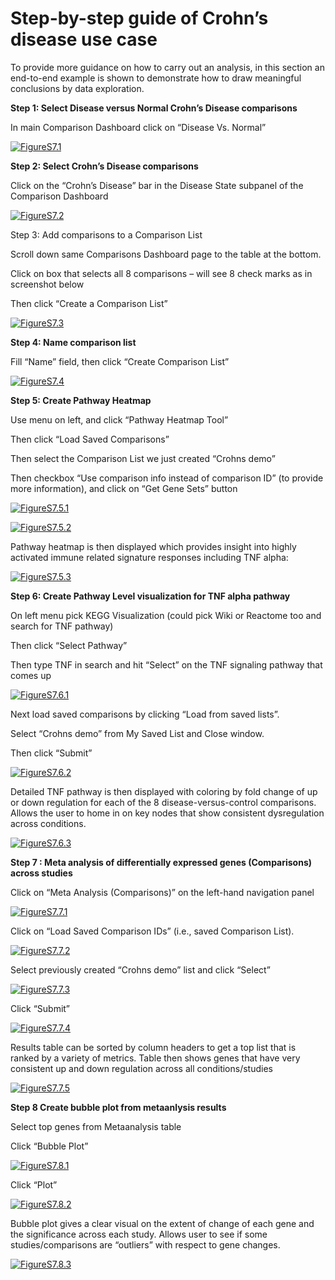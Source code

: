 # Step-by-step guide of Crohn’s disease use case

To provide more guidance on how to carry out an analysis, in this section an end-to-end example is shown to demonstrate how to draw meaningful conclusions by data exploration.

**Step 1: Select Disease versus Normal Crohn’s Disease comparisons**

In main Comparison Dashboard click on “Disease Vs. Normal”

[![FigureS7.1](https://interactivereport.github.io/OmicsView/tutorial/figures/FigureS7.1.jpg)](https://interactivereport.github.io/OmicsView/tutorial/figures/FigureS7.1.jpg)

**Step 2: Select Crohn’s Disease comparisons**

Click on the “Crohn’s Disease” bar in the Disease State subpanel of the Comparison Dashboard

[![FigureS7.2](https://interactivereport.github.io/OmicsView/tutorial/figures/FigureS7.2.jpg)](https://interactivereport.github.io/OmicsView/tutorial/figures/FigureS7.2.jpg)

Step 3: Add comparisons to a Comparison List

Scroll down same Comparisons Dashboard page to the table at the bottom. 

Click on box that selects all 8 comparisons – will see 8 check marks as in screenshot below

Then click “Create a Comparison List”

[![FigureS7.3](https://interactivereport.github.io/OmicsView/tutorial/figures/FigureS7.3.jpg)](https://interactivereport.github.io/OmicsView/tutorial/figures/FigureS7.3.jpg)

**Step 4: Name comparison list**

Fill “Name” field, then click “Create Comparison List”

[![FigureS7.4](https://interactivereport.github.io/OmicsView/tutorial/figures/FigureS7.4.jpg)](https://interactivereport.github.io/OmicsView/tutorial/figures/FigureS7.4.jpg)

**Step 5: Create Pathway Heatmap**

Use menu on left, and click “Pathway Heatmap Tool”

Then click “Load Saved Comparisons”

Then select the Comparison List we just created “Crohns demo”

Then checkbox “Use comparison info instead of comparison ID” (to provide more information), and click on “Get Gene Sets” button

[![FigureS7.5.1](https://interactivereport.github.io/OmicsView/tutorial/figures/FigureS7.5.1.jpg)](https://interactivereport.github.io/OmicsView/tutorial/figures/FigureS7.5.1.jpg)

[![FigureS7.5.2](https://interactivereport.github.io/OmicsView/tutorial/figures/FigureS7.5.2.jpg)](https://interactivereport.github.io/OmicsView/tutorial/figures/FigureS7.5.2.jpg)

Pathway heatmap is then displayed which provides insight into highly activated immune related signature responses including TNF alpha:

[![FigureS7.5.3](https://interactivereport.github.io/OmicsView/tutorial/figures/FigureS7.5.3.jpg)](https://interactivereport.github.io/OmicsView/tutorial/figures/FigureS7.5.3.jpg)

**Step 6: Create Pathway Level visualization for TNF alpha pathway**

On left menu pick KEGG Visualization (could pick Wiki or Reactome too and search for TNF pathway)

Then click “Select Pathway”

Then type TNF in search and hit “Select” on the TNF signaling pathway that comes up

[![FigureS7.6.1](https://interactivereport.github.io/OmicsView/tutorial/figures/FigureS7.6.1.jpg)](https://interactivereport.github.io/OmicsView/tutorial/figures/FigureS7.6.1.jpg)

Next load saved comparisons by clicking “Load from saved lists”.

Select “Crohns demo” from My Saved List and Close window.

Then click “Submit”

[![FigureS7.6.2](https://interactivereport.github.io/OmicsView/tutorial/figures/FigureS7.6.2.jpg)](https://interactivereport.github.io/OmicsView/tutorial/figures/FigureS7.6.2.jpg)

Detailed TNF pathway is then displayed with coloring by fold change of up or down regulation for each of the 8 disease-versus-control comparisons. Allows the user to home in on key nodes that show consistent dysregulation across conditions.

[![FigureS7.6.3](https://interactivereport.github.io/OmicsView/tutorial/figures/FigureS7.6.3.jpg)](https://interactivereport.github.io/OmicsView/tutorial/figures/FigureS7.6.3.jpg)

**Step 7 : Meta analysis of differentially expressed genes (Comparisons) across studies**

Click on “Meta Analysis (Comparisons)” on the left-hand navigation panel

[![FigureS7.7.1](https://interactivereport.github.io/OmicsView/tutorial/figures/FigureS7.7.1.jpg)](https://interactivereport.github.io/OmicsView/tutorial/figures/FigureS7.7.1.jpg)

Click on “Load Saved Comparison IDs” (i.e., saved Comparison List).

[![FigureS7.7.2](https://interactivereport.github.io/OmicsView/tutorial/figures/FigureS7.7.2.jpg)](https://interactivereport.github.io/OmicsView/tutorial/figures/FigureS7.7.2.jpg)

Select previously created “Crohns demo” list and click “Select”

[![FigureS7.7.3](https://interactivereport.github.io/OmicsView/tutorial/figures/FigureS7.7.3.jpg)](https://interactivereport.github.io/OmicsView/tutorial/figures/FigureS7.7.3.jpg)

Click “Submit”

[![FigureS7.7.4](https://interactivereport.github.io/OmicsView/tutorial/figures/FigureS7.7.4.jpg)](https://interactivereport.github.io/OmicsView/tutorial/figures/FigureS7.7.4.jpg)

Results table can be sorted by column headers to get a top list that is ranked by a variety of metrics. Table then shows genes that have very consistent up and down regulation across all conditions/studies

[![FigureS7.7.5](https://interactivereport.github.io/OmicsView/tutorial/figures/FigureS7.7.5.jpg)](https://interactivereport.github.io/OmicsView/tutorial/figures/FigureS7.7.5.jpg)

**Step 8 Create bubble plot from metaanlysis results**

Select top genes from Metaanalysis table

Click “Bubble Plot”

[![FigureS7.8.1](https://interactivereport.github.io/OmicsView/tutorial/figures/FigureS7.8.1.jpg)](https://interactivereport.github.io/OmicsView/tutorial/figures/FigureS7.8.1.jpg)

Click “Plot”

[![FigureS7.8.2](https://interactivereport.github.io/OmicsView/tutorial/figures/FigureS7.8.2.jpg)](https://interactivereport.github.io/OmicsView/tutorial/figures/FigureS7.8.2.jpg)

Bubble plot gives a clear visual on the extent of change of each gene and the significance across each study. Allows user to see if some studies/comparisons are “outliers” with respect to gene changes.

[![FigureS7.8.3](https://interactivereport.github.io/OmicsView/tutorial/figures/FigureS7.8.3.jpg)](https://interactivereport.github.io/OmicsView/tutorial/figures/FigureS7.8.3.jpg)

